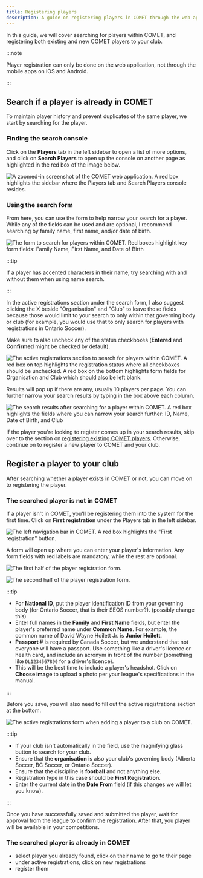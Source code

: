 ```yaml
---
title: Registering players
description: A guide on registering players in COMET through the web application
---
```



In this guide, we will cover searching for players within COMET, and registering both existing and new COMET players to your club.

:::note

Player registration can only be done on the web application, not through the mobile apps on iOS and Android.

:::

## Search if a player is already in COMET

To maintain player history and prevent duplicates of the same player, we start by searching for the player.

### Finding the search console

Click on the **Players** tab in the left sidebar to open a list of more options, and click on **Search Players** to open up the console on another page as highlighted in the red box of the image below.

<Image
  src={searchSidebar}
  alt="A zoomed-in screenshot of the COMET web application. A red box highlights the sidebar where the Players tab and Search Players console resides."
/>

### Using the search form

From here, you can use the form to help narrow your search for a player. While any of the fields can be used and are optional, I recommend searching by family name, first name, and/or date of birth.

<Image
  src={searchPlayer}
  alt="The form to search for players within COMET. Red boxes highlight key form fields: Family Name, First Name, and Date of Birth"
/>

:::tip

If a player has accented characters in their name, try searching with and without them when using name search.

:::

In the active registrations section under the search form, I also suggest clicking the X beside "Organisation" and "Club" to leave those fields because those would limit to your search to only within that governing body or club (for example, you would use that to only search for players with registrations in Ontario Soccer).

Make sure to also uncheck any of the status checkboxes (**Entered** and **Confirmed** might be checked by default).

<Image
  src={searchActiveRegistrations}
  alt="The active registrations section to search for players within COMET. A red box on top highlights the registration status where all checkboxes should be unchecked. A red box on the bottom highlights form fields for Organisation and Club which should also be left blank."
/>

Results will pop up if there are any, usually 10 players per page. You can further narrow your search results by typing in the box above each column.

<Image
  src={searchResults}
  alt="The search results after searching for a player within COMET. A red box highlights the fields where you can narrow your search further: ID, Name, Date of Birth, and Club"
/>

If the player you're looking to register comes up in your search results, skip over to the section on [registering existing COMET players](#the-searched-player-is-already-in-comet). Otherwise, continue on to register a new player to COMET and your club.

## Register a player to your club

After searching whether a player exists in COMET or not, you can move on to registering the player.

### The searched player is not in COMET

If a player isn't in COMET, you'll be registering them into the system for the first time. Click on **First registration** under the Players tab in the left sidebar.

<Image
  src={firstRegistration}
  alt='The left navigation bar in COMET. A red box highlights the "First registration" button.'
/>

A form will open up where you can enter your player's information. Any form fields with red labels are mandatory, while the rest are optional.

<Image
  src={playerRegistrationLeft}
  alt="The first half of the player registration form."
/>

<Image
  src={playerRegistrationRight}
  alt="The second half of the player registration form."
/>

:::tip

- For **National ID**, put the player identification ID from your governing body (for Ontario Soccer, that is their SEOS number?). (possibly change this)
- Enter full names in the **Family** and **First Name** fields, but enter the player's preferred name under **Common Name**. For example, the common name of David Wayne Hoilett Jr. is **Junior Hoilett**.
- **Passport #** is required by Canada Soccer, but we understand that not everyone will have a passport. Use something like a driver's licence or health card, and include an acronym in front of the number (something like `DL1234567890` for a driver's licence).
- This will be the best time to include a player's headshot. Click on **Choose image** to upload a photo per your league's specifications in the manual.

:::

Before you save, you will also need to fill out the active registrations section at the bottom.

<Image
  src={playerActiveRegistrations}
  alt="The active registrations form when adding a player to a club on COMET."
/>

:::tip

- If your club isn't automatically in the field, use the magnifying glass button to search for your club.
- Ensure that the **organisation** is also your club's governing body (Alberta Soccer, BC Soccer, or Ontario Soccer).
- Ensure that the discipline is **football** and not anything else.
- Registration type in this case should be **First Registration**.
- Enter the current date in the **Date From** field (if this changes we will let you know).

:::

Once you have successfully saved and submitted the player, wait for approval from the league to confirm the registration. After that, you player will be available in your competitions.

### The searched player is already in COMET

- select player you already found, click on their name to go to their page
- under active registrations, click on new registrations
- register them
